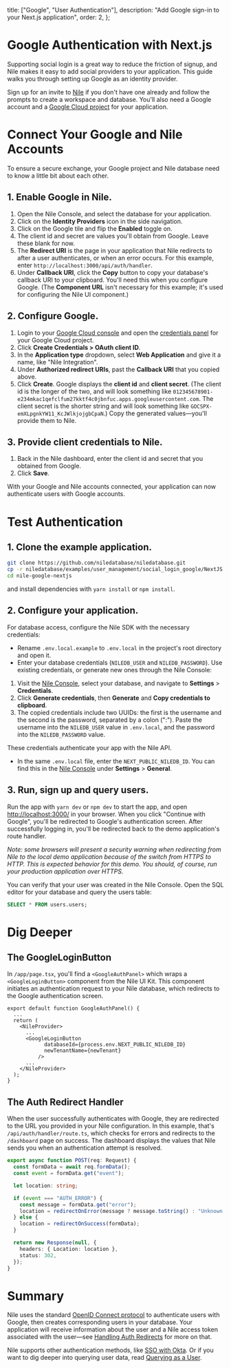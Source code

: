   title: ["Google", "User Authentication"],
  description: "Add Google sign-in to your Next.js application",
  order: 2,
};

# Google Authentication with Next.js

Supporting social login is a great way to reduce the friction of signup, and Nile makes it easy to add social providers to your application. This guide walks you through setting up Google as an identity provider.

Sign up for an invite to [Nile](https://thenile.dev) if you don't have one already and follow the prompts to create a workspace and database. You'll also need a Google account and a [Google Cloud project](https://console.cloud.google.com/) for your application.

# Connect Your Google and Nile Accounts

To ensure a secure exchange, your Google project and Nile database need to know a little bit about each other.

## 1. Enable Google in Nile.

1. Open the Nile Console, and select the database for your application.
2. Click on the **Identity Providers** icon in the side navigation.
3. Click on the Google tile and flip the **Enabled** toggle on.
4. The client id and secret are values you'll obtain from Google. Leave these blank for now.
5. The **Redirect URI** is the page in your application that Nile redirects to after a user authenticates, or when an error occurs. For this example, enter `http://localhost:3000/api/auth/handler`.
6. Under **Callback URI**, click the **Copy** button to copy your database's callback URI to your clipboard. You'll need this when you configure Google. (The **Component URL** isn't necessary for this example; it's used for configuring the Nile UI component.)

## 2. Configure Google.

1. Login to your [Google Cloud console](https://console.cloud.google.com/) and open the [credentials panel](https://console.cloud.google.com/apis/credentials) for your Google Cloud project.
2. Click **Create Credentials > OAuth client ID**.
3. In the **Application type** dropdown, select **Web Application** and give it a name, like "Nile Integration".
4. Under **Authorized redirect URIs**, past the **Callback URI** that you copied above.
5. Click **Create**. Google displays the **client id** and **client secret**. (The client id is the longer of the two, and will look something like `012345678901-e234mkac1qefclfum27kktf4c0jbnfuc.apps.googleusercontent.com`. The client secret is the shorter string and will look something like `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`.) Copy the generated values—you'll provide them to Nile.

## 3. Provide client credentials to Nile.

1. Back in the Nile dashboard, enter the client id and secret that you obtained from Google.
2. Click **Save**.

With your Google and Nile accounts connected, your application can now authenticate users with Google accounts.

# Test Authentication

## 1. Clone the example application.

```bash
git clone https://github.com/niledatabase/niledatabase.git
cp -r niledatabase/examples/user_management/social_login_google/NextJS ./nile-google-nextjs
cd nile-google-nextjs
```

and install dependencies with `yarn install` or `npm install`.

## 2. Configure your application.

For database access, configure the Nile SDK with the necessary credentials:

- Rename `.env.local.example` to `.env.local` in the project's root directory and open it.
- Enter your database credentials (`NILEDB_USER` and `NILEDB_PASSWORD`). Use existing credentials, or generate new ones through the Nile Console:

1. Visit the [Nile Console](https://console.thenile.dev), select your database, and navigate to **Settings** > **Credentials**.
2. Click **Generate credentials**, then **Generate** and **Copy credentials to clipboard**.
3. The copied credentials include two UUIDs: the first is the username and the second is the password, separated by a colon (":"). Paste the username into the `NILEDB_USER` value in `.env.local`, and the password into the `NILEDB_PASSWORD` value.

These credentials authenticate your app with the Nile API.

- In the same `.env.local` file, enter the `NEXT_PUBLIC_NILEDB_ID`. You can find this in the [Nile Console](https://console.thenile.dev) under **Settings** > **General**.

## 3. Run, sign up and query users.

Run the app with `yarn dev` or `npm dev` to start the app, and open [http://localhost:3000/](http://localhost:3000/) in your browser. When you click "Continue with Google", you'll be redirected to Google's authentication screen. After successfully logging in, you'll be redirected back to the demo application's route handler.

_Note: some browsers will present a security warning when redirecting from Nile to the local demo application because of the switch from HTTPS to HTTP. This is expected behavior for this demo. You should, of course, run your production application over HTTPS._

You can verify that your user was created in the Nile Console. Open the SQL editor for your database and query the users table:

```sql
SELECT * FROM users.users;
```

# Dig Deeper

## The GoogleLoginButton

In `/app/page.tsx`, you'll find a `<GoogleAuthPanel>` which wraps a `<GoogleLoginButton>` component from the Nile UI Kit. This component initiates an authentication request to your Nile database, which redirects to the Google authentication screen.

```tsx
export default function GoogleAuthPanel() {
  ...
  return (
    <NileProvider>
      ...
      <GoogleLoginButton
            databaseId={process.env.NEXT_PUBLIC_NILEDB_ID}
            newTenantName={newTenant}
          />
      ...
    </NileProvider>
  );
}
```

## The Auth Redirect Handler

When the user successfully authenticates with Google, they are redirected to the URL you provided in your Nile configuration. In this example, that's `/api/auth/handler/route.ts`, which checks for errors and redirects to the `/dashboard` page on success. The dashboard displays the values that Nile sends you when an authentication attempt is resolved.

```ts
export async function POST(req: Request) {
  const formData = await req.formData();
  const event = formData.get("event");

  let location: string;

  if (event === "AUTH_ERROR") {
    const message = formData.get("error");
    location = redirectOnError(message ? message.toString() : "Unknown error");
  } else {
    location = redirectOnSuccess(formData);
  }

  return new Response(null, {
    headers: { Location: location },
    status: 302,
  });
}
```

# Summary

Nile uses the standard [OpenID Connect protocol](https://openid.net/developers/how-connect-works/) to authenticate users with Google, then creates corresponding users in your database. Your application will receive information about the user and a Nile access token associated with the user—see [Handling Auth Redirects]() for more on that.

Nile supports other authentication methods, like [SSO with Okta](). Or if you want to dig deeper into querying user data, read [Querying as a User]().
